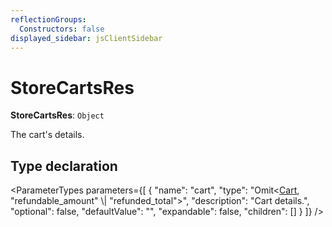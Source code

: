 ```yaml
---
reflectionGroups:
  Constructors: false
displayed_sidebar: jsClientSidebar
---
```



# StoreCartsRes

 **StoreCartsRes**: `Object`

The cart's details.

## Type declaration

<ParameterTypes parameters={[
  {
    "name": "cart",
    "type": "Omit&#60;[Cart](../classes/js_client.internal.Cart.mdx), \"refundable_amount\" \\| \"refunded_total\"&#62;",
    "description": "Cart details.",
    "optional": false,
    "defaultValue": "",
    "expandable": false,
    "children": []
  }
]} />
